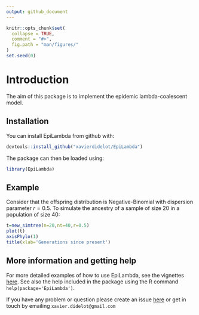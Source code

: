 ```yaml
---
output: github_document
---
```


<!-- README.md is generated from README.Rmd. Please edit that file -->

```r
knitr::opts_chunk$set(
  collapse = TRUE,
  comment = "#>",
  fig.path = "man/figures/"
)
set.seed(0)
```

# Introduction

The aim of this package is to implement the epidemic lambda-coalescent model.

## Installation

You can install EpiLambda from github with:

```r
devtools::install_github("xavierdidelot/EpiLambda")
```

The package can then be loaded using:
```r
library(EpiLambda)
```

## Example

Consider that the offspring distribution is Negative-Binomial with dispersion parameter $r=0.5$.
To simulate the ancestry of a sample of size 20 in a population of size 40:

```r
t=new_simtree(n=20,nt=40,r=0.5)
plot(t)
axisPhylo(1)
title(xlab='Generations since present')
```

## More information and getting help

For more detailed examples of how to use EpiLambda, see the vignettes [here](https://github.com/xavierdidelot/EpiLambda/tree/master/vignettes).
See also the help included in the package using the R command
`help(package='EpiLambda')`. 

If you have any problem or question please create an issue [here](https://github.com/xavierdidelot/EpiLambda/issues) 
or get in touch by emailing `xavier.didelot@gmail.com`
